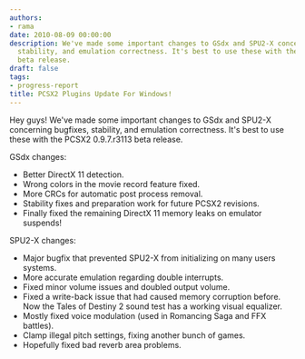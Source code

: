 ```yaml
---
authors:
- rama
date: 2010-08-09 00:00:00
description: We've made some important changes to GSdx and SPU2-X concerning bugfixes,
  stability, and emulation correctness. It's best to use these with the PCSX2 0.9.7.r3113
  beta release.
draft: false
tags:
- progress-report
title: PCSX2 Plugins Update For Windows!
---
```


Hey guys!
We've made some important changes to GSdx and SPU2-X concerning bugfixes, stability, and emulation correctness. It's best to use these with the PCSX2 0.9.7.r3113 beta release.

<!-- truncate -->

GSdx changes:

-   Better DirectX 11 detection.
-   Wrong colors in the movie record feature fixed.
-   More CRCs for automatic post process removal.
-   Stability fixes and preparation work for future PCSX2 revisions.
-   Finally fixed the remaining DirectX 11 memory leaks on emulator
suspends!

SPU2-X changes:

-   Major bugfix that prevented SPU2-X from initializing on many users
systems.
-   More accurate emulation regarding double interrupts.
-   Fixed minor volume issues and doubled output volume.
-   Fixed a write-back issue that had caused memory corruption before.
Now the Tales of Destiny 2 sound test has a working visual
equalizer.
-   Mostly fixed voice modulation (used in Romancing Saga and FFX
battles).
-   Clamp illegal pitch settings, fixing another bunch of games.
-   Hopefully fixed bad reverb area problems.